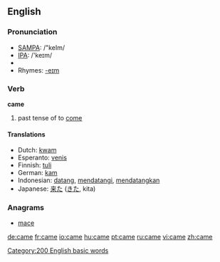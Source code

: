 ==English==

{{rank|those|own|old|106|came|men|come|without}}


=== Pronunciation ===
*[[w:SAMPA|SAMPA]]: /"keIm/
*[[w:IPA|IPA]]: /'keɪm/
*{{audio|en-us-came.ogg|Audio (US)}}
*Rhymes: [[Rhymes:English:-eɪm|-eɪm]]

=== Verb ===
'''came'''

# past tense of to [[come]]

==== Translations ====
*Dutch: [[kwam]]
*Esperanto: [[venis]]
*Finnish: [[tuli]]
*German: [[kam]]
*Indonesian: [[datang]], [[datang|mendatangi]], [[datang|mendatangkan]]
*Japanese: [[来た]] ([[きた]], kita)

===Anagrams===
*[[mace]]

[[Category:200 English basic words]]

[[de:came]]
[[fr:came]]
[[io:came]]
[[hu:came]]
[[pt:came]]
[[ru:came]]
[[vi:came]]
[[zh:came]]